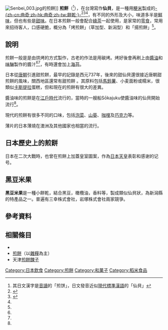 {{Redirect2|仙貝|旺旺集團的產品|旺旺仙貝}}
{{Infobox prepared food
| name             = 煎餅
| image            = [[File:Japanese_Senbeis.jpg|300px]]
| caption          = 煎餅及其剖面圖
| alternate_name   = {{tsl|ja|米菓|米果}}
| country          = [[日本|日本]]
| region           =
| creator          =
| type             = {{le|米餅乾|Rice cracker}}
| served           =
| main_ingredient  = [[粳稻|粳米]]<ref name="senbei"/><ref name="cna-20160310">{{cite news|url=http://www.cna.com.tw/news/ahel/201603100390-1.aspx|title=日本米果博覽會 霰餅仙貝大不同|date=2016-03-10|publisher=[[中央通訊社|中央通訊社]]|author1=陳葦庭|location=臺北|accessdate=2016-03-14|archive-date=2016-04-20|archive-url=https://web.archive.org/web/20160420183710/http://www.cna.com.tw/news/ahel/201603100390-1.aspx|dead-url=no}}archive：[http://www.chinatimes.com/realtimenews/20160310006032-260405 chinatimes] {{Wayback|url=http://www.chinatimes.com/realtimenews/20160310006032-260405 |date=20191207052316 }}、[http://www.msn.com/zh-tw/news/other/%E6%97%A5%E6%9C%AC%E7%B1%B3%E6%9E%9C%E5%8D%9A%E8%A6%BD%E6%9C%83-%E9%9C%B0%E9%A4%85%E4%BB%99%E8%B2%9D%E5%A4%A7%E4%B8%8D%E5%90%8C/ar-AAgBzfn Msn] {{webarchive|url=https://web.archive.org/web/20160321220351/http://www.msn.com/zh-tw/news/other/%E6%97%A5%E6%9C%AC%E7%B1%B3%E6%9E%9C%E5%8D%9A%E8%A6%BD%E6%9C%83-%E9%9C%B0%E9%A4%85%E4%BB%99%E8%B2%9D%E5%A4%A7%E4%B8%8D%E5%90%8C/ar-AAgBzfn |date=2016-03-21 }}</ref>
| variations       =
| calories         =
| other            =
}}
[[File:Senbei_003.jpg|thumb]]的煎餅]]
'''煎餅'''（{{jpn|j=煎餅|hg=せんべい|rm=Senbei}}<ref>其日文漢字是[[音讀|音讀]]的「煎饼」，日文發音近似[[現代標準漢語|現代標準漢語]]的「仙貝」</ref>），在台灣寫作'''仙貝'''，是一種用[[粳稻|粳米]]製成的[[餅乾|-{zh-cn:曲奇;zh-hk:曲奇;zh-tw:餅乾;}-]]<ref name="senbei">{{Cite web |url=http://www.arare-osenbei.jp/type.html |title=全国米菓工業組合 |access-date=2016-03-14 |archive-date=2021-01-11 |archive-url=https://web.archive.org/web/20210111000205/http://www.arare-osenbei.jp/type.html |dead-url=no }}</ref><ref>{{Cite web |url=http://www.awahei.com/yomoyama/senbeirekisi.htm |title=煎餅の歴史 |access-date=2016-03-14 |archive-date=2016-03-06 |archive-url=https://web.archive.org/web/20160306115138/http://www.awahei.com/yomoyama/senbeirekisi.htm |dead-url=no }}</ref><ref name="cna-20160310"/>，有不同的外形及大小，味道多半是[[鮮味|鮮味]]，但也有些是[[甜味|甜味]]。在日本煎餅一般會配合[[綠茶|綠茶]]一起使用，是家常的[[零食|零食]]，常用來招待客人，口感硬脆，概分為「烤煎餅」（草加型、新潟型）和「揚煎餅」<ref name="cna-20160310"/>。

== 說明 ==
煎餅一般是是由烘烤的方式製作，古老的作法是用碳烤。烤好後會再刷上由[[醬油|醬油]]和[[味醂|味醂]]製作的醬汁<ref name="senbei"/><ref name="cna-20160310"/>，有時還會加上[[海苔|海苔]]。

日本從[[唐朝|唐朝]]引進甜煎餅，最早的記錄是西元737年，後來的甜仙貝還很接近唐朝甜煎餅的風味，關西地區還常有甜煎餅<!--which include the traditional "roof tile" senbei.-->。其原料包括[[馬鈴薯|馬鈴薯]]、小麦面粉或糯米，很類似[[卡斯提拉|卡斯提拉]]蛋糕，但和現在的煎餅有很大的差異。

醬油味的煎餅是在[[江戶時代|江戶時代]]流行的，當時的一艘船Sōkajuku使醬油味的仙貝開始流行<ref name="senbei"/>。

現代的煎餅有很多不同的口味，包括[[泡菜|泡菜]]、[[山葵|山葵]]、[[咖哩|咖哩]]及[[巧克力|巧克力]]等。

薄片的日本薄燒在澳洲及其他國家也相當的流行。

== 日本歷史上的煎餅 ==
日本在二次大戰時，也曾在煎餅上加蓋皇室圖案，作為[[日本天皇|日本天皇]]表彰和感谢的记号。

==黑豆米果==
'''黑豆米果'''是一種小餅乾，結合黑豆，橄欖油，香料等，製成類似仙貝狀，為新潟縣的特產品之一。普遍有三幸株式會社，岩塚株式會社兩家競爭。

== 參考資料 ==
{{reflist}}

== 相關條目 ==
{{commonscat|Senbei}}
*
*[[煎餅|煎餅]]（以[[雜糧|雜糧]]為主）
*天津[[煎餅餜子|煎餅餜子]]

{{稻}}
{{Authority control}}
{{DEFAULTSORT:Senbei}}
[[Category:日本飲食|Category:日本飲食]]
[[Category:煎餅|Category:煎餅]]
[[Category:和菓子|Category:和菓子]]
[[Category:稻米食品|Category:稻米食品]]
